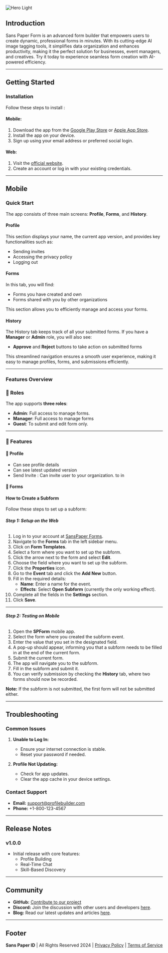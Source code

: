 <img
  className="block dark:block"
  src="/images/180.png"
  alt="Hero Light"
/>

## Introduction

Sans Paper Form is an advanced form builder that empowers users to create dynamic, professional forms in minutes. With its cutting-edge AI image tagging tools, it simplifies data organization and enhances productivity, making it the perfect solution for businesses, event managers, and creatives. Try it today to experience seamless form creation with AI-powered efficiency.

---

## Getting Started

### Installation
Follow these steps to install :

#### Mobile:
1. Download the app from the [Google Play Store](https://play.google.com/store/apps/details?id=com.sanspaper.spi&pcampaignid=web_share) or [Apple App Store](#).
2. Install the app on your device.
3. Sign up using your email address or preferred social login.

#### Web:
1. Visit the [official website](https://id.sanspaper.com/).
2. Create an account or log in with your existing credentials.

---
## Mobile

### Quick Start
The app consists of three main screens: **Profile**, **Forms**, and **History**.

#### Profile
This section displays your name, the current app version, and provides key functionalities such as:
- Sending invites
- Accessing the privacy policy
- Logging out

#### Forms
In this tab, you will find:
- Forms you have created and own
- Forms shared with you by other organizations

This section allows you to efficiently manage and access your forms.

#### History
The History tab keeps track of all your submitted forms. If you have a **Manager** or **Admin** role, you will also see:
- **Approve** and **Reject** buttons to take action on submitted forms

This streamlined navigation ensures a smooth user experience, making it easy to manage profiles, forms, and submissions efficiently.


---

### Features Overview

### 🎨 Roles
The app supports **three roles**:


- **Admin**: Full access to manage forms.
- **Manager**: Full access to manage forms
- **Guest**: To submit and edit form only.


---

### 🌟 Features



#### 👤 **Profile**
- Can see profile details
- Can see latest updated version
- Send Invite : Can invite user to your organization. to in



#### 📜 **Forms**
#### **How to Create a Subform**

Follow these steps to set up a subform:

###### **Step 1: Setup on the Web**
1. Log in to your account at [SansPaper Forms](https://form.sanspaper.com/).
2. Navigate to the **Forms** tab in the left sidebar menu.
3. Click on **Form Templates**.
4. Select a form where you want to set up the subform.
5. Click the arrow next to the form and select **Edit**.
6. Choose the field where you want to set up the subform.
7. Click the **Properties** icon.
8. Go to the **Event** tab and click the **Add New** button.
9. Fill in the required details:
   - **Name**: Enter a name for the event.
   - **Effects**: Select **Open Subform** (currently the only working effect).
10. Complete all the fields in the **Settings** section.
11. Click **Save**.

---

###### **Step 2: Testing on Mobile**
1. Open the **SPForm** mobile app.
2. Select the form where you created the subform event.
3. Enter the value that you set in the designated field.
4. A pop-up should appear, informing you that a subform needs to be filled in at the end of the current form.
5. Submit the current form.
6. The app will navigate you to the subform.
7. Fill in the subform and submit it.
8. You can verify submission by checking the **History** tab, where two forms should now be recorded.

**Note:** If the subform is not submitted, the first form will not be submitted either.



---

## Troubleshooting

### Common Issues
1. **Unable to Log In:**
   - Ensure your internet connection is stable.
   - Reset your password if needed.

2. **Profile Not Updating:**
   - Check for app updates.
   - Clear the app cache in your device settings.

### Contact Support
- **Email:** support@profilebuilder.com
- **Phone:** +1-800-123-4567

---

## Release Notes

### v1.0.0
- Initial release with core features:
  - Profile Building
  - Real-Time Chat
  - Skill-Based Discovery

---

## Community
- **GitHub:** [Contribute to our project](#)
- **Discord:** Join the discussion with other users and developers [here](#).
- **Blog:** Read our latest updates and articles [here](#).

---

## Footer
**Sans Paper ID** | All Rights Reserved 2024 | [Privacy Policy](#) | [Terms of Service](#)
